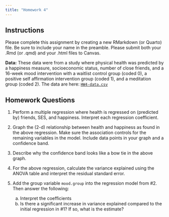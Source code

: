 ```yaml
---
title: "Homework 4"
---
```


## Instructions

Please complete this assignment by creating a new RMarkdown (or Quarto) file. Be sure to include your name in the preamble. Please submit both your .Rmd (or .qmd) and your .html files to Canvas.

**Data:** These data were from a study where physical health was predicted by a happiness measure, socioeconomic status, number of close friends, and a 16-week mood intervention with a waitlist control group (coded 0), a positive self affirmation intervention group (coded 1), and a meditation group (coded 2). The data are here: [`HW4-data.csv`](https://raw.githubusercontent.com/josh-jackson/GLM_3890/main/HW4-data.csv)

## Homework Questions

1.  Perform a multiple regression where health is regressed on (predicted by) friends, SES, and happiness. Interpret each regression coefficient.

2.  Graph the (2-d) relationship between health and happiness as found in the above regression. Make sure the association controls for the remaining variables in the model. Include data points in your graph and a confidence band.

3.  Describe why the confidence band looks like a bow tie in the above graph.

4.  For the above regression, calculate the variance explained using the ANOVA table and interpret the residual standard error.

5.  Add the group variable `mood.group` into the regression model from #2. Then answer the following:

    a.  Interpret the coefficients
    b.  Is there a significant increase in variance explained compared to the initial regression in #1? If so, what is the estimate?
